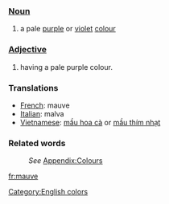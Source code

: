===[[Noun]]===
#a pale [[purple]] or [[violet]] [[color|colour]]
===[[Adjective]]===
#having a pale purple colour. 

===Translations===

* [[French]]: mauve
* [[Italian]]: malva
* [[Vietnamese]]: [[mầu hoa cà]] or [[mầu thím nhạt]]

===Related words===
:''See'' [[Wiktionary_Appendix:Colours|Appendix:Colours]]

[[Category:English colors]]

[[fr:mauve]]